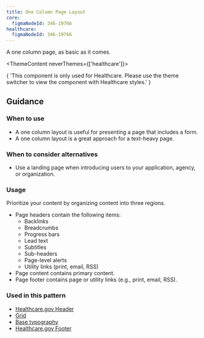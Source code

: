 ```yaml
---
title: One Column Page Layout
core:
  figmaNodeId: 346-19766
healthcare:
  figmaNodeId: 346-19766
---
```


A one column page, as basic as it comes.


<ThemeContent neverThemes={['healthcare']}>
  <Alert variation="error">
    <p class="ds-c-alert__text">
      {
        'This component is only used for Healthcare. Please use the theme switcher to view the component with Healthcare styles.'
      }
    </p>
  </Alert>
</ThemeContent>

<StorybookExample
  componentName="one-col-page-layout"
  storyId="patterns-one-column-page-layout--one-column-page-layout"
/>

## Guidance

### When to use

- A one column layout is useful for presenting a page that includes a form.
- A one column layout is a great approach for a text-heavy page.

### When to consider alternatives

- Use a landing page when introducing users to your application, agency, or organization.

### Usage

Prioritize your content by organizing content into three regions.

- Page headers contain the following items:
  - Backlinks
  - Breadcrumbs
  - Progress bars
  - Lead text
  - Subtitles
  - Sub-headers
  - Page-level alerts
  - Utility links (print, email, RSS)
- Page content contains primary content.
- Page footer contains page or utility links (e.g., print, email, RSS).

### Used in this pattern

- [Healthcare.gov Header](/components/header/healthcare-header/)
- [Grid](/foundation/layout-grid/layout-grid/)
- [Base typography](/foundation/typography/body/)
- [Healthcare.gov Footer](/components/footer/healthcare-footer/)
